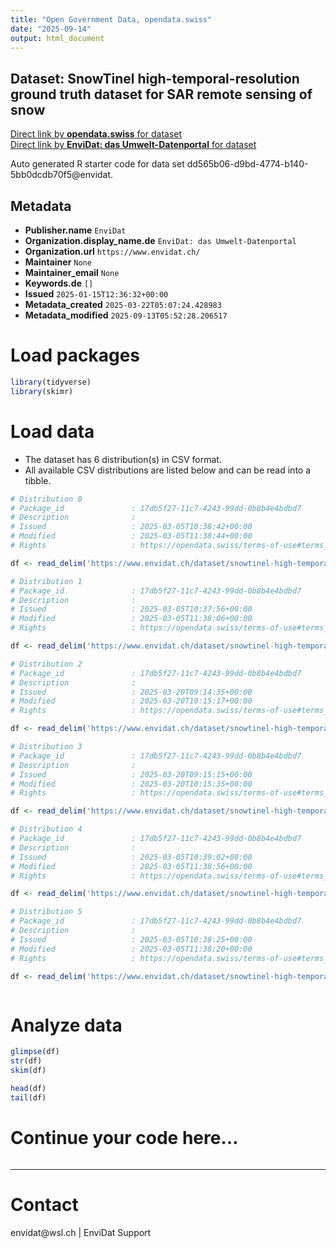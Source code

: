 ```yaml
---
title: "Open Government Data, opendata.swiss"
date: "2025-09-14"
output: html_document
---
```


## Dataset: SnowTinel high-temporal-resolution ground truth dataset for SAR remote sensing of snow



[Direct link by **opendata.swiss** for dataset](https://opendata.swiss/de/dataset/snowtinel-high-temporal-resolution-ground-truth-dataset-for-sar-remote-sensing-of-snow)<br>
[Direct link by **EnviDat: das Umwelt-Datenportal** for dataset](https://www.envidat.ch/#/metadata/snowtinel-high-temporal-resolution-ground-truth-dataset-for-sar-remote-sensing-o)

Auto generated R starter code for data set dd565b06-d9bd-4774-b140-5bb0dcdb70f5@envidat.

## Metadata

- **Publisher.name** `EnviDat`
- **Organization.display_name.de** `EnviDat: das Umwelt-Datenportal`
- **Organization.url** `https://www.envidat.ch/`
- **Maintainer** `None`
- **Maintainer_email** `None`
- **Keywords.de** `[]`
- **Issued** `2025-01-15T12:36:32+00:00`
- **Metadata_created** `2025-03-22T05:07:24.428983`
- **Metadata_modified** `2025-09-13T05:52:28.206517`


# Load packages

```r

library(tidyverse)
library(skimr)

```

# Load data

-   The dataset has 6 distribution(s) in CSV format.
-   All available CSV distributions are listed below and can be read into a tibble.

```r

# Distribution 0
# Package_id               : 17db5f27-11c7-4243-99dd-0b8b4e4bdbd7
# Description              : 
# Issued                   : 2025-03-05T10:38:42+00:00
# Modified                 : 2025-03-05T11:38:44+00:00
# Rights                   : https://opendata.swiss/terms-of-use#terms_by

df <- read_delim('https://www.envidat.ch/dataset/snowtinel-high-temporal-resolution-ground-truth-dataset-for-sar-remote-sensing-o/resource/41520f26-a39e-40b9-b966-cc2ffec6f95d')

# Distribution 1
# Package_id               : 17db5f27-11c7-4243-99dd-0b8b4e4bdbd7
# Description              : 
# Issued                   : 2025-03-05T10:37:56+00:00
# Modified                 : 2025-03-05T11:38:06+00:00
# Rights                   : https://opendata.swiss/terms-of-use#terms_by

df <- read_delim('https://www.envidat.ch/dataset/snowtinel-high-temporal-resolution-ground-truth-dataset-for-sar-remote-sensing-o/resource/73fa5ef7-87f6-4d3b-80c1-735434645659')

# Distribution 2
# Package_id               : 17db5f27-11c7-4243-99dd-0b8b4e4bdbd7
# Description              : 
# Issued                   : 2025-03-20T09:14:35+00:00
# Modified                 : 2025-03-20T10:15:17+00:00
# Rights                   : https://opendata.swiss/terms-of-use#terms_by

df <- read_delim('https://www.envidat.ch/dataset/snowtinel-high-temporal-resolution-ground-truth-dataset-for-sar-remote-sensing-o/resource/43461178-b0b2-4c9b-895e-8398b986f552')

# Distribution 3
# Package_id               : 17db5f27-11c7-4243-99dd-0b8b4e4bdbd7
# Description              : 
# Issued                   : 2025-03-20T09:15:15+00:00
# Modified                 : 2025-03-20T10:15:35+00:00
# Rights                   : https://opendata.swiss/terms-of-use#terms_by

df <- read_delim('https://www.envidat.ch/dataset/snowtinel-high-temporal-resolution-ground-truth-dataset-for-sar-remote-sensing-o/resource/6c8939cc-2947-43c4-b0d5-9750e3bd00ab')

# Distribution 4
# Package_id               : 17db5f27-11c7-4243-99dd-0b8b4e4bdbd7
# Description              : 
# Issued                   : 2025-03-05T10:39:02+00:00
# Modified                 : 2025-03-05T11:38:56+00:00
# Rights                   : https://opendata.swiss/terms-of-use#terms_by

df <- read_delim('https://www.envidat.ch/dataset/snowtinel-high-temporal-resolution-ground-truth-dataset-for-sar-remote-sensing-o/resource/40dcf569-8e0b-4496-a556-79259095bf34')

# Distribution 5
# Package_id               : 17db5f27-11c7-4243-99dd-0b8b4e4bdbd7
# Description              : 
# Issued                   : 2025-03-05T10:38:25+00:00
# Modified                 : 2025-03-05T11:38:20+00:00
# Rights                   : https://opendata.swiss/terms-of-use#terms_by

df <- read_delim('https://www.envidat.ch/dataset/snowtinel-high-temporal-resolution-ground-truth-dataset-for-sar-remote-sensing-o/resource/95e1f75e-f4a1-448b-b8a1-418b3872e2a4')



```

# Analyze data

```r

glimpse(df)
str(df)
skim(df)

head(df)
tail(df)

```

# Continue your code here...

```r

```

------------------------------------------------------------------------

# Contact

envidat@wsl.ch | EnviDat Support
